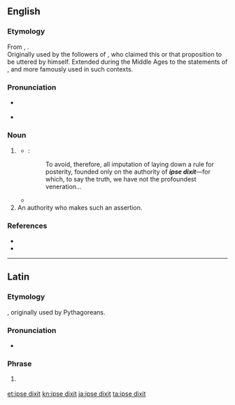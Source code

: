 ==English==

===Etymology===
From {{bor|en|la|ipse dīxit||he himself said it}}, {{calque|en|grc|αὐτὸς ἔφα|nocap=1}}.<br/>Originally used by the followers of {{l|en|Pythagoreanism}}, who claimed this or that proposition to be uttered by {{l|en|Pythagoras}} himself. Extended during the Middle Ages to the statements of {{l|en|Aristotle}}, and more famously used in such contexts.

===Pronunciation===
{{wikipedia}}
* {{a|UK}} {{IPA|/ˌɪpseɪ ˈdɪksɪt/|/ˌɪpsiː ˈdɪksɪt/|lang=en}}
* {{a|US}} {{IPA|/ˌɪpsi ˈdɪksɪt/|lang=en}}

===Noun===
{{en-noun|ipse dixits|head=ipse dixit}}

# {{lb|en|rhetoric}} {{def|A [[dogmatic]] and [[unproved]] [[proposition]] that is accepted solely on the [[authority]] of someone who is known to have [[assert]]ed it; a [[dictum]].}}
#* {{RQ:Fielding Tom Jones|V|i}}:
#*: To avoid, therefore, all imputation of laying down a rule for posterity, founded only on the authority of '''''ipse dixit'''''—for which, to say the truth, we have not the profoundest veneration...
#* {{quote-hansard
|date=August 21 1858
|speaker={{w|Stephen A. Douglas}}
|debate={{w|Lincoln–Douglas debates of 1858|Rejoinder at Ottawa, Illinois}}
|passage=Mr. Lincoln has not character enough for integrity and truth, merely on his own '''''ipse dixit''''', to arraign President Buchanan, President Pierce, and nine Judges of the Supreme Court, not one of whom would be complimented by being put on an equality with him. There is an unpardonable presumption in a man putting himself up before thousands of people, and pretending that his '''''ipse dixit''''', without proof, without fact, and without truth, is enough to bring down and destroy the purest and best of living men.
}}
# An authority who makes such an assertion.

===References===
* {{R:OED2}}
* {{R:Oxford Dictionaries Online}}

{{catlangcode|en|Logical fallacies}}

----

==Latin==

===Etymology===
{{calque|la|grc|αὐτὸς ἔφα||he himself said it}}, originally used by Pythagoreans.

===Pronunciation===
{{wikipedia|lang=la}}
* {{la-IPA|ipse dīxit|eccl=yes}}

===Phrase===
{{la-phrase|head=[[ipse]] [[dīxit]]}}

# {{lb|la|rhetoric|chiefly|_|Medieval Latin}} {{non-gloss definition|Used after a statement claimed to be by {{l|en|Aristotle}}, whose absolete authority made it {{l|en|incontestable}}.}}

{{catlangcode|la|Logical fallacies}}

[[et:ipse dixit]]
[[kn:ipse dixit]]
[[ja:ipse dixit]]
[[ta:ipse dixit]]